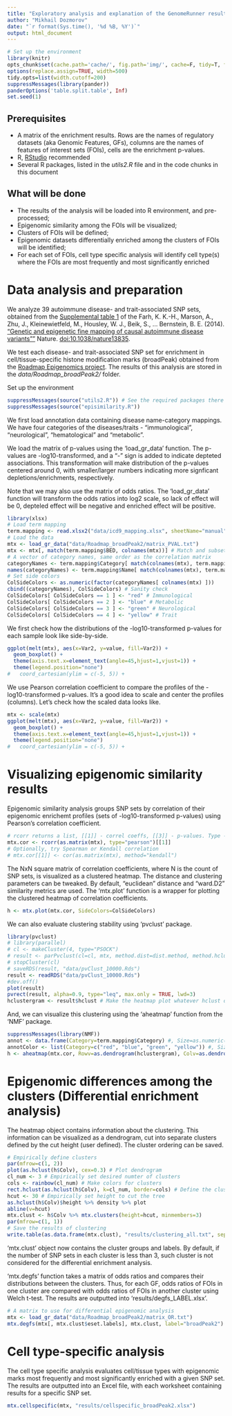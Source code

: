 ```yaml
---
title: "Exploratory analysis and explanation of the GenomeRunner results"
author: "Mikhail Dozmorov"
date: "`r format(Sys.time(), '%d %B, %Y')`"
output: html_document
---
```

```r
# Set up the environment
library(knitr) 
opts_chunk$set(cache.path='cache/', fig.path='img/', cache=F, tidy=T, fig.keep='high', dpi=300,  echo=T, autodep=T, width=200, warning=FALSE, comment=NA)
options(replace.assign=TRUE, width=500)
tidy.opts=list(width.cutoff=200)
suppressMessages(library(pander))
panderOptions('table.split.table', Inf)
set.seed(1)
```

Prerequisites
---
* A matrix of the enrichment results. Rows are the names of regulatory datasets (aka Genomic Features, GFs), columns are the names of features of interest sets (FOIs), cells are the enrichment p-values.
* R, [RStudio](http://www.rstudio.com/) recommended
* Several R packages, listed in the *utils2.R* file and in the code chunks in this document

What will be done
---
* The results of the analysis will be loaded into R environment, and pre-processed;
* Epigenomic similarity among the FOIs will be visualized;
* Clusters of FOIs will be defined;
* Epigenomic datasets differentially enriched among the clusters of FOIs will be identified;
* For each set of FOIs, cell type specific analysis will identify cell type(s) where the FOIs are most frequently and most significantly enriched

Data analysis and preparation
===

We analyze 39 autoimmune disease- and trait-associated SNP sets, obtained from the [Supplemental table 1](http://www.nature.com/nature/journal/vaop/ncurrent/extref/nature13835-s1.xls) of the Farh, K. K.-H., Marson, A., Zhu, J., Kleinewietfeld, M., Housley, W. J., Beik, S., … Bernstein, B. E. (2014). ["Genetic and epigenetic fine mapping of causal autoimmune disease variants""](http://www.nature.com/nature/journal/vaop/ncurrent/pdf/nature13835.pdf) Nature. [doi:10.1038/nature13835](doi:10.1038/nature13835).

We test each disease- and trait-associated SNP set for enrichment in cell/tissue-specific histone modification marks (broadPeak) obtained from the [Roadmap Epigenomics project](http://egg2.wustl.edu/roadmap/web_portal/index.html). The results of this analysis are stored in the *data/Roadmap_broadPeak2/* folder.

Set up the environment

```r
suppressMessages(source("utils2.R")) # See the required packages there
suppressMessages(source("episimilarity.R"))
```

We first load annotation data containing disease name-category mappings. We have four categories of the diseases/traits - "immunological", "neurological", "hematological" and "metabolic".

We load the matrix of p-values using the 'load_gr_data' function. The p-values are -log10-transformed, and a "-" sign is added to indicate depteted associations. This transformation will make distribution of the p-values centered around 0, with smaller/larger numbers indicating more signficant depletions/enrichments, respectively.

Note that we may also use the matrix of odds ratios. The 'load_gr_data' function will transform the odds ratios into log2 scale, so lack of effect will be 0, depteled effect will be negative and enriched effect will be positive. 

```r
library(xlsx)
# Load term mapping
term.mapping <- read.xlsx2("data/icd9_mapping.xlsx", sheetName="manual")
# Load the data
mtx <- load_gr_data("data/Roadmap_broadPeak2/matrix_PVAL.txt")
mtx <- mtx[, match(term.mapping$BED, colnames(mtx))] # Match and subset the data
# A vector of category names, same order as the correlation matrix
categoryNames <- term.mapping$Category[ match(colnames(mtx), term.mapping$Name) ]
names(categoryNames) <- term.mapping$Name[ match(colnames(mtx), term.mapping$Name)]
# Set side colors
ColSideColors <- as.numeric(factor(categoryNames[ colnames(mtx) ]))
cbind((categoryNames), ColSideColors) # Sanity check
ColSideColors[ ColSideColors == 1 ] <- "red" # Immunological
ColSideColors[ ColSideColors == 2 ] <- "blue" # Metabolic
ColSideColors[ ColSideColors == 3 ] <- "green" # Neurological
ColSideColors[ ColSideColors == 4 ] <- "yellow" # Trait
```

We first check how the distributions of the -log10-transformed p-values for each sample look like side-by-side.

```r
ggplot(melt(mtx), aes(x=Var2, y=value, fill=Var2)) + 
  geom_boxplot() + 
  theme(axis.text.x=element_text(angle=45,hjust=1,vjust=1)) +
  theme(legend.position="none")
#   coord_cartesian(ylim = c(-5, 5)) +
```

We use Pearson correlation coefficient to compare the profiles of the -log10-transformed p-values. It's a good idea to scale and center the profiles (columns). Let's check how the scaled data looks like.

```r
mtx <- scale(mtx)
ggplot(melt(mtx), aes(x=Var2, y=value, fill=Var2)) + 
  geom_boxplot() + 
  theme(axis.text.x=element_text(angle=45,hjust=1,vjust=1)) +
  theme(legend.position="none")
#   coord_cartesian(ylim = c(-5, 5)) +
```

Visualizing epigenomic similarity results
===

Epigenomic similarity analysis groups SNP sets by correlation of their epigenomic enrichemt profiles (sets of -log10-transformed p-values) using Pearson's correlation coefficient.

```r
# rcorr returns a list, [[1]] - correl coeffs, [[3]] - p-values. Type - pearson/spearman
mtx.cor <- rcorr(as.matrix(mtx), type="pearson")[[1]]
# Optionally, try Spearman or Kendall correlation
# mtx.cor[[1]] <- cor(as.matrix(mtx), method="kendall")
```

The NxN square matrix of correlation coefficients, where N is the count of SNP sets, is visualized as a clustered heatmap. The distance and clustering parameters can be tweaked. By default, "euclidean" distance and "ward.D2" similarity metrics are used. The 'mtx.plot' function is a wrapper for plotting the clustered heatmap of correlation coefficients.

```r
h <- mtx.plot(mtx.cor, SideColors=ColSideColors)
```

We can also evaluate clustering stability using 'pvclust' package.

```r
library(pvclust)
# library(parallel)
# cl <- makeCluster(4, type="PSOCK")
# result <- parPvclust(cl=cl, mtx, method.dist=dist.method, method.hclust=hclust.method, nboot=10000, iseed=1)
# stopCluster(cl)
# saveRDS(result, "data/pvClust_10000.Rds")
result <- readRDS("data/pvClust_10000.Rds")
#dev.off()
plot(result)
pvrect(result, alpha=0.9, type="leq", max.only = TRUE, lwd=3)
hclustergram <- result$hclust # Make the heatmap plot whatever hclust object
```

And, we can visualize this clustering using the 'aheatmap' function from the 'NMF' package.

```r
suppressMessages(library(NMF))
annot <- data.frame(Category=term.mapping$Category) #, Size=as.numeric(term.mapping$BEDcount))
annotColor <- list(Category=c("red", "blue", "green", "yellow")) #, Size=c("red", "white", "blue"))
h <- aheatmap(mtx.cor, Rowv=as.dendrogram(hclustergram), Colv=as.dendrogram(hclustergram), color=matlab.like(50), distfun=dist.method, hclustfun=hclust.method, annCol=annot, annColors = annotColor, cexCol = 1, cexRow = 1)
```

Epigenomic differences among the clusters (Differential enrichment analysis)
===

The heatmap object contains information about the clustering. This information can be visualized as a dendrogram, cut into separate clusters defined by the cut height (user defined). The cluster ordering can be saved. 

```r
# Empirically define clusters
par(mfrow=c(1, 2))
plot(as.hclust(h$Colv), cex=0.3) # Plot dendrogram
cl_num <- 3 # Empirically set desired numter of clusters
cols <- rainbow(cl_num) # Make colors for clusters
rect.hclust(as.hclust(h$Colv), k=cl_num, border=cols) # Define the clusters by rectangles
hcut <- 30 # Empirically set height to cut the tree
as.hclust(h$Colv)$height %>% density %>% plot
abline(v=hcut)
mtx.clust <- h$Colv %>% mtx.clusters(height=hcut, minmembers=3)
par(mfrow=c(1, 1))
# Save the results of clustering
write.table(as.data.frame(mtx.clust), "results/clustering_all.txt", sep="\t", row.names=FALSE, quote=FALSE)
```

'mtx.clust' object now contains the cluster groups and labels. By default, if the number of SNP sets in each cluster is less than 3, such cluster is not considered for the differential enrichment analysis.

'mtx.degfs' function takes a matrix of odds ratios and compares their distributions between the clusters. Thus, for each GF, odds ratios of FOIs in one cluster are compared with odds ratios of FOIs in another cluster using Welch t-test. The results are outputted into 'results/degfs_LABEL.xlsx'.

```r
# A matrix to use for differential epigenomic analysis
mtx <- load_gr_data("data/Roadmap_broadPeak2/matrix_OR.txt")
mtx.degfs(mtx[, mtx.clust$eset.labels], mtx.clust, label="broadPeak2")
```

Cell type-specific analysis
===

The cell type specific analysis evaluates cell/tissue types with epigenomic marks most frequently and most significantly enriched with a given SNP set. The results are outputted into an Excel file, with each worksheet containing results for a specific SNP set. 

```r
mtx.cellspecific(mtx, "results/cellspecific_broadPeak2.xlsx")
```